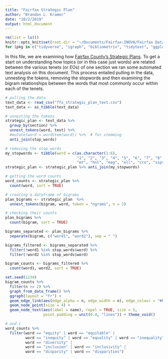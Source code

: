 ```yaml
---
title: "Fairfax Strategic Plan"
author: "Brandon L. Kramer"
date: "10/2/2019"
output: html_document
---
```


```r
rm(list = ls())
knitr::opts_knit$set(root.dir = "~/Documents/Fairfax:INOVA/Fairfax Datasets")
for (pkg in c("tidyverse", "igraph", "bibliometrix", "tidytext", "ggplot2", "ggraph", "widyr", "plotly", "stringi", "pdftools", "SnowballC")) {library(pkg, character.only = TRUE)}
```

In this file, we are examining how [Fairfax County's Strategic Plans](https://www.fairfaxcounty.gov/strategicplan/sites/strategicplan/files/assets/documents/pdf/strategic-plan-preliminary-strategies.pdf). To get a start on understanding how topics (or in this case just words) are related between the various tenets (or EOs) of one section we ran some automated text analysis on this document. This process entailed pulling in the data, unnesting the tokens, removing the stopwords and then examining the bigram relationships between the words that most commonly occur within each of the tenets.   

```r
# pulling the data
text_data <- read_csv("ffx_strategic_plan_text.csv") 
text_data <- as_tibble(text_data) 

# unnesting the tokens 
strategic_plan <- text_data %>% 
  group_by(section) %>% 
  unnest_tokens(word, text) %>%
  #mutate(word = wordStem(word)) %>%  # for stemming
  anti_join(stop_words)

# removing the stop words 
my_stopwords <- tibble(word = c(as.character(1:6), 
                                "1", "2", "3", "4", "5", "6", "7", "8", "9", "10", "18", "19", "22", 
                                "mt", "hnl", "eeg", "ell", "cro", "sspv", "ss", "eo"))
strategic_plan <- strategic_plan %>% anti_join(my_stopwords)

# getting the word counts 
word_counts <- strategic_plan %>%
  count(word, sort = TRUE)

# creating a dataframe of bigrams 
plan_bigrams <- strategic_plan  %>%
  unnest_tokens(bigram, word, token = "ngrams", n = 2)

# checking their counts 
plan_bigrams %>%
  count(bigram, sort = TRUE)

bigrams_separated <- plan_bigrams %>%
  separate(bigram, c("word1", "word2"), sep = " ")

bigrams_filtered <- bigrams_separated %>%
  filter(!word1 %in% stop_words$word) %>%
  filter(!word2 %in% stop_words$word)

bigram_counts <- bigrams_filtered %>% 
  count(word1, word2, sort = TRUE)
```

```r
set.seed(1234)
bigram_counts %>%
  filter(n >= 2) %>%
  graph_from_data_frame() %>%
  ggraph(layout = "fr") +
  geom_edge_link(aes(edge_alpha = n, edge_width = n), edge_colour = "#F84C1E") +    #232D4B
  geom_node_point(size = 4) +
  geom_node_text(aes(label = name), repel = TRUE, size = 5,
                 point.padding = unit(0.4, "lines")) + theme_void()
```

```r
# and c
word_counts %>% 
  filter(word == "equity" | word == "equitable" | 
         word == "inequity" | word == "equality" | word == "inequality" |
         word == "diversity" | 
         word == "inclusion" | word == "inclusivity" | 
         word == "disparity" | word == "disparities")
```















